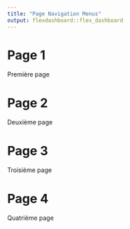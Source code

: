 ```yaml
---
title: "Page Navigation Menus"
output: flexdashboard::flex_dashboard
---
```


# Page 1 {data-navmenu="Menu 1"}

Première page

# Page 2 {data-navmenu="Menu 1"}

Deuxième page

# Page 3 {data-navmenu="Menu 2"}

Troisième page

# Page 4 {data-navmenu="Menu 2"}

Quatrième page
